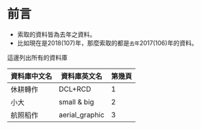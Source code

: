 # 前言
- 索取的資料皆為去年之資料。
- 比如現在是2018(107)年，那麼索取的都是`去年`2017(106)年的資料。


這邊列出所有的資料庫

資料庫中文名 | 資料庫英文名 | 第幾頁
-------------|--------------|--------
休耕轉作     | DCL+RCD      | 1
小大         | small & big  | 2
航照稻作     | aerial_graphic | 3
  